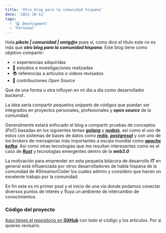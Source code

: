 ```yaml
---
title: 'Otro blog para la comunidad hispana'
date: '2021-10-12'
tags:
  - '💻 Development'
  - 'Personal'
---
```



Hola ***pikete | comunidad | amig@s*** pues sí, como dice el título este no es más que ***otro blog para la comunidad hispana***.
Este blog tiene como objetivo compartir:

- 🔥 experiencias adquiridas
- 🔎 estudios e investigaciones realizadas
- 📚 referencias a artículos o videos revisados
- 👷 contribuciones _Open Source_

Que de una forma u otra influyen en mi día a día como desarrollador *backend* .

La idea sería compartir pequeños *snippets* de códigos que puedan ser integrados en proyectos personales, profesionales y ***open source*** de la comunidad.

Generalmente estará enfocado el blog a compartir pruebas de conceptos (*PoC*) basadas en los siguientes temas [***golang***](https://github.com/golang/go) y [***nodejs***](https://github.com/nodejs/node), así como el uso de estos con sistemas de bases de datos como [***redis***](https://github.com/redis/redis), [***postgresql***](https://github.com/postgres/postgres) y con uno de los brokers de mensajerias más importantes a escala mundial como [***apache kafka***](https://github.com/apache/kafka). Así como otras tecnologías que me resultan interesantes como es el caso de [***Rust***](https://github.com/rust-lang/rust) y tecnologías emergentes dentro de la ***web3.0***


La motivación para emprender en esta pequeña bitácora de desarrollo ***IT*** en general está influenciada por otros desarrolladores de habla hispana de la comunidad de *#StreamerCoder* los cuales admiro y considero que hacen un excelente trabajo por la comunidad.

En fin este es mi primer post y el inicio de una vía donde podamos conectar diversos puntos de interés y fluya un ambiente de intercambio de conocimientos.


### Código del proyecto

[Aquí tienes el repositorio en **GitHub**](https://github.com/kenriortega/website) con todo el código y los artículos. Por si quieres revisarlo.





